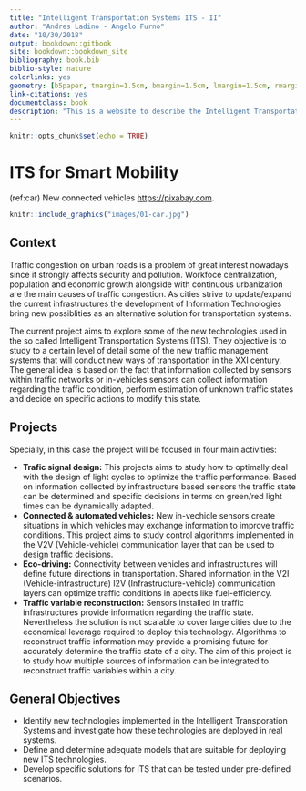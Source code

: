 ```yaml
---
title: "Intelligent Transportation Systems ITS - II"
author: "Andres Ladino - Angelo Furno"
date: "10/30/2018"
output: bookdown::gitbook
site: bookdown::bookdown_site
bibliography: book.bib
biblio-style: nature
colorlinks: yes
geometry: [b5paper, tmargin=1.5cm, bmargin=1.5cm, lmargin=1.5cm, rmargin=1.5cm]
link-citations: yes
documentclass: book
description: "This is a website to describe the Intelligent Transportation Systems (ITS) - Part II Project"
---
```


```r
knitr::opts_chunk$set(echo = TRUE)
```

# ITS for Smart Mobility {-}

(ref:car) New connected vehicles [https://pixabay.com](Taken from: https://pixabay.com). 

```r
knitr::include_graphics("images/01-car.jpg")
```

## Context {-}

Traffic congestion on urban roads is a problem of great interest nowadays since it strongly affects security and pollution.  Workfoce centralization, population and economic growth alongside with continuous urbanization are the main causes of traffic congestion. As cities strive to update/expand the current infrastructures the development of Information Technologies bring new possiblities as an alternative solution for transportation systems. 

The current project aims to explore some of the new technologies used in the so called Intelligent Transportation Systems (ITS). They objective is to study to a certain level of detail some of the new traffic management systems that will conduct new ways of transportation in the XXI century. The general idea is based on the fact that information collected by sensors within traffic networks or in-vehicles sensors can collect information regarding the traffic condition, perform estimation of unknown traffic states and decide on specific actions to modify this state.  

## Projects {-}

Specially, in this case the project will be focused in four main activities: 

- **Trafic signal design:** This projects aims to study how to optimally deal with the design of light cycles to optimize the traffic performance. Based on information collected by infrastructure based sensors the traffic state can be determined and specific decisions in terms on green/red light times can be dynamically adapted. 
- **Connected & automated vehicles:**  New in-vechicle sensors create situations in which vehicles may exchange information to improve traffic conditions. This project aims to study control algorithms implemented in the V2V (Vehicle-vehicle) communication layer that can be used to design traffic decisions. 
- **Eco-driving:** Connectivity between vehicles and infrastructures will define future directions in transportation. Shared information in the V2I (Vehicle-infrastructure) I2V (Infrastructure-vehicle) communication layers can optimize traffic conditions in apects like fuel-efficiency.  
- **Traffic variable reconstruction:** Sensors installed in traffic infrastructures provide information regarding the traffic state. Nevertheless the solution is not scalable to cover large cities due to the economical leverage required to deploy this technology. Algorithms to reconstruct traffic information may provide a  promising future for accurately determine the traffic state of a city. The aim of this project is to study how multiple sources of information can be integrated to reconstruct traffic variables within a city.  

## General Objectives {-}

* Identify new technologies implemented in the Intelligent Transporation Systems and investigate how these technologies are deployed in real systems. 
* Define and determine adequate models that are suitable for deploying new ITS technologies. 
* Develop specific solutions for ITS that can be tested under pre-defined scenarios. 



